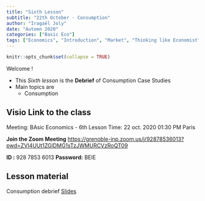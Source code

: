 ```yaml
---
title: "Sixth Lesson"
subtitle: "22th October - Consumption"
author: "Iragaël Joly"
date: "Automn 2020"
categories: ["Basic Eco"]
tags: ["Economics", "Introduction", "Market", "Thinking like Economist"]
---
```


```r
knitr::opts_chunk$set(collapse = TRUE)
```


Welcome !

- This *Sixth lesson* is the **Debrief** of Consumption Case Studies
- Main topics are
  + Consumption


## Visio Link to the class

Meeting: BAsic Economics - 6th Lesson
Time: 22 oct. 2020 01:30 PM Paris


**Join the  Zoom Meeting**
[https://grenoble-inp.zoom.us/j/92878536013?pwd=ZVI4UUt1ZGlDMG1sTzJWMURCVzRoQT09
](https://grenoble-inp.zoom.us/j/92878536013?pwd=ZVI4UUt1ZGlDMG1sTzJWMURCVzRoQT09)

**ID :**  928 7853 6013
**Password:** BEIE


## Lesson material

Consumption debrief [Slides](/pdf/S3.001_BasicCaseConso_Debrief.pdf)


